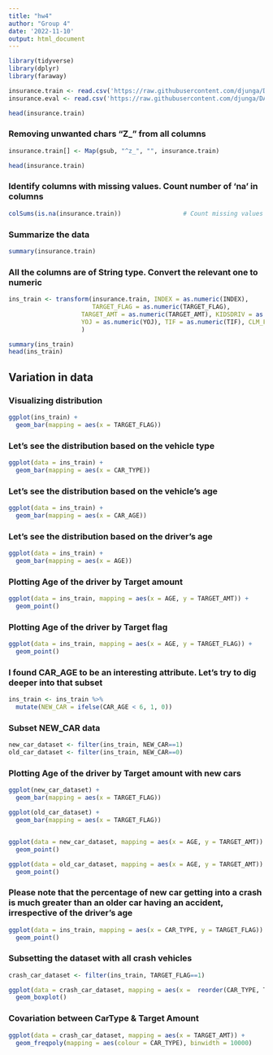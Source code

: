 ```yaml
---
title: "hw4"
author: "Group 4"
date: '2022-11-10'
output: html_document
---
```


```r
library(tidyverse)
library(dplyr)
library(faraway)
```

```r
insurance.train <- read.csv('https://raw.githubusercontent.com/djunga/DATA621HW4/main/insurance_train.csv')
insurance.eval <- read.csv('https://raw.githubusercontent.com/djunga/DATA621HW4/main/insurance_eval.csv')
```

```r
head(insurance.train)
```

### Removing unwanted chars "Z_" from all columns
```r

insurance.train[] <- Map(gsub, "^z_", "", insurance.train)

head(insurance.train)

```

### Identify columns with missing values. Count number of 'na' in columns
```r
colSums(is.na(insurance.train))                 # Count missing values
```

### Summarize the data
```r
summary(insurance.train)
```

### All the columns are of String type. Convert the relevant one to numeric

```r
ins_train <- transform(insurance.train, INDEX = as.numeric(INDEX),
                       TARGET_FLAG = as.numeric(TARGET_FLAG), 
                    TARGET_AMT = as.numeric(TARGET_AMT), KIDSDRIV = as.numeric(KIDSDRIV), AGE= as.numeric(AGE), HOMEKIDS= as.numeric(HOMEKIDS),
                    YOJ = as.numeric(YOJ), TIF = as.numeric(TIF), CLM_FREQ = as.numeric(CLM_FREQ), MVR_PTS = as.numeric(MVR_PTS), CAR_AGE = as.numeric(CAR_AGE) 
                    )

summary(ins_train)
head(ins_train)
```

## Variation in data

### Visualizing distribution

```r
ggplot(ins_train) + 
  geom_bar(mapping = aes(x = TARGET_FLAG))
```


### Let's see the distribution based on the vehicle type
```r
ggplot(data = ins_train) +
  geom_bar(mapping = aes(x = CAR_TYPE))
```


### Let's see the distribution based on the vehicle's age

```r
ggplot(data = ins_train) +
  geom_bar(mapping = aes(x = CAR_AGE))
```

### Let's see the distribution based on the driver's age
```r
ggplot(data = ins_train) +
  geom_bar(mapping = aes(x = AGE))
```

### Plotting Age of the driver by Target amount

```r
ggplot(data = ins_train, mapping = aes(x = AGE, y = TARGET_AMT)) + 
  geom_point()
```


### Plotting Age of the driver by Target flag

```r
ggplot(data = ins_train, mapping = aes(x = AGE, y = TARGET_FLAG)) + 
  geom_point()
```



### I found CAR_AGE to be an interesting attribute. Let's try to dig deeper into that subset

```r

ins_train <- ins_train %>% 
  mutate(NEW_CAR = ifelse(CAR_AGE < 6, 1, 0))
```


### Subset NEW_CAR data
```r
new_car_dataset <- filter(ins_train, NEW_CAR==1)
old_car_dataset <- filter(ins_train, NEW_CAR==0)

```


### Plotting Age of the driver by Target amount with new cars

```r
ggplot(new_car_dataset) + 
  geom_bar(mapping = aes(x = TARGET_FLAG))

ggplot(old_car_dataset) + 
  geom_bar(mapping = aes(x = TARGET_FLAG))


ggplot(data = new_car_dataset, mapping = aes(x = AGE, y = TARGET_AMT)) + 
  geom_point()

ggplot(data = old_car_dataset, mapping = aes(x = AGE, y = TARGET_AMT)) + 
  geom_point()

```

### Please note that the percentage of new car getting into a crash is much greater than an older car having an accident, irrespective of the driver's age 

```r

ggplot(data = ins_train, mapping = aes(x = CAR_TYPE, y = TARGET_FLAG)) + 
  geom_point()

```

### Subsetting the dataset with all crash vehicles
```r

crash_car_dataset <- filter(ins_train, TARGET_FLAG==1)

ggplot(data = crash_car_dataset, mapping = aes(x =  reorder(CAR_TYPE, TARGET_AMT, FUN = median), y = TARGET_AMT)) +
  geom_boxplot()

```

### Covariation between CarType & Target Amount

```r
ggplot(data = crash_car_dataset, mapping = aes(x = TARGET_AMT)) + 
  geom_freqpoly(mapping = aes(colour = CAR_TYPE), binwidth = 10000)
```



